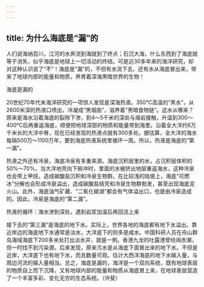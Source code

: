 ```yaml
---
---
---
```

title: 为什么海底是“漏”的
---




人们说海纳百川，江河的水奔流到海就到了终点；石沉大海，什么东西到了海底就等于消失，似乎海底是地球上一切活动的终结。可是近30多年来的海洋研究，却对这种认识说了“不”！海底是“漏”的，不但有水流下去，还有水从海底冒出来，带来了地球内部的能量和物质，养育着深海黑暗世界的生物！

海底是漏的



20世纪70年代末海洋研究的一项惊人发现是深海热液。350℃高温的“黑水”，从2600米深的热液口喷出，冷凝成“黑烟囱”，滋养着“黑暗食物链”。这水从哪来？原来是海水沿着海底的裂隙下渗，到4～5千米的深处与熔岩接触，升温到300～400℃后再重返海底，顺便把地球深部的物质和能量带到海里。沿着全大洋约6万千米长的大洋中脊，现在已经发现的热液点就有300多处。据估算，全大洋的海水每隔500万～1100万年，要到海底热液系统里循环一周。所以，热液是海底的“第一漏”。

热液之外还有冷泉，海底冷泉有多重来源。海底沉积层里的水，占沉积层体积的50%～70%，当大洋地壳向下俯冲时，里面的水被挤出地层重返海水，这种冷泉也会带上甲烷，造成碳酸盐沉积和冷泉生物群。在比较浅的陆坡上，海底“可燃冰”分解也会形成冷泉溢出，造成碳酸盐结壳和冷泉生物群勃发，甚至出现海底泥火山。此外，海底油气矿藏、“二氧化碳湖”都会有气体溢出口，也是由冷泉造成的。因此，冷泉是海底的“第二漏”。

热液的循环：海水渗到深处，遇到岩浆加温后再回流上来



接下去的“第三漏”是海底的地下水。实际上，世界各地的海底都有地下水溢出。靠近岸边的海底地下水通常是淡水，大洋底下的则多是咸水。中国科研人员在舟山群岛海域海底下200多米处打出淡水井，就是一例。香港九龙的吐露港曾经闹赤潮，但一时找不到污染源。后来发现，原来污水是从海底下面冒出来的地下水。不但是近岸，大洋底下也有地下水，而且数量可观。估计大西洋海底的地下水输入量，与周边河流的输入量相当。总之，海底是漏的，海洋是一个双向系统，既有地球表层的物质自上而下沉降，又有地球内部的能量和物质从海底冒上来，在地球表层营造了一个丰富多彩、变化无穷的生态系统。（许斐）